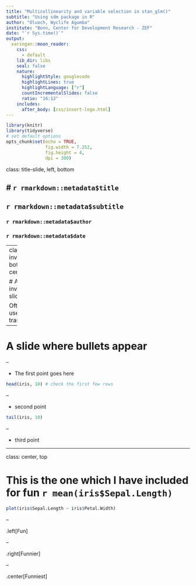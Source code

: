 ```yaml
---
title: "Multicollinearity and variable selection in stan_glm()"
subtitle: "Using sdm package in R"
author: "Oluoch, Wyclife Agumba"
institute: "Bonn, Center for Development Research - ZEF"
date: "`r Sys.time()`"
output:
  xaringan::moon_reader:
    css: 
      - default
    lib_dir: libs
    seal: false
    nature:
      highlightStyle: googlecode
      highlightLines: true
      highlightLanguage: ["r"]
      countIncrementalSlides: false
      ratio: "16:12"
    includes:
      after_body: [css/insert-logo.html]
---
```


```r
library(knitr)
library(tidyverse)
# set default options
opts_chunk$set(echo = TRUE,
               fig.width = 7.252,
               fig.height = 4,
               dpi = 300)
```

class: title-slide, left, bottom

# `r rmarkdown::metadata$title`
----
## **`r rmarkdown::metadata$subtitle`**
### `r rmarkdown::metadata$author`
### `r rmarkdown::metadata$date`

---
class: inverse, bottom, center

# An inverse slide 

Often used for transitions

---

# A slide where bullets appear

--

* The first point goes here
```r
head(iris, 10) # check the first few rows
```


--

* second point
```r
tail(iris, 10)
```
--

* third point

---

class: center, top

# This is the one which I have included for fun `r mean(iris$Sepal.Length)`
```r
plot(iris$Sepal.Length ~ iris$Petal.Width)
```
--

.left[Fun]

--

.right[Funnier]

--

.center[Funniest]
